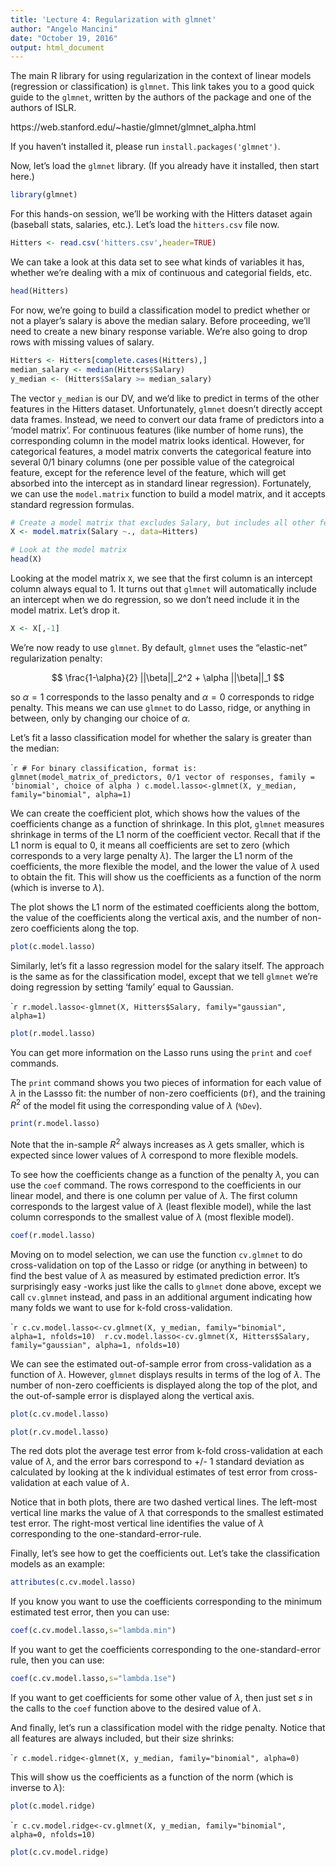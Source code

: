 ```yaml
---
title: 'Lecture 4: Regularization with glmnet'
author: "Angelo Mancini"
date: "October 19, 2016"
output: html_document
---
```


The main R library for using regularization in the context of linear models (regression or classification) is `glmnet`.  This link takes you to a good quick guide to the `glmnet`, written by the authors of the package and one of the authors of ISLR.

https://web.stanford.edu/~hastie/glmnet/glmnet_alpha.html

If you haven't installed it, please run `install.packages('glmnet')`.

Now, let's load the `glmnet` library.  (If you already have it installed, then start here.)

```r
library(glmnet)
```

For this hands-on session, we'll be working with the Hitters dataset again (baseball stats, salaries, etc.).  Let's load the `hitters.csv` file now.

```r
Hitters <- read.csv('hitters.csv',header=TRUE)
```

We can take a look at this data set to see what kinds of variables it has, whether we're dealing with a mix of continuous and categorial fields, etc.

```r
head(Hitters)
```

For now, we're going to build a classification model to predict whether or not a player's salary is above the median salary.  Before proceeding, we'll need to create a new binary response variable.  We're also going to drop rows with missing values of salary.

```r
Hitters <- Hitters[complete.cases(Hitters),]
median_salary <- median(Hitters$Salary)
y_median <- (Hitters$Salary >= median_salary)
```

The vector `y_median` is our DV, and we'd like to predict in terms of the other features in the Hitters dataset.  Unfortunately, `glmnet` doesn't directly accept data frames.  Instead, we need to convert our data frame of predictors into a 'model matrix'.  For continuous features (like number of home runs), the corresponding column in the model matrix looks identical.  However, for categorical features, a model matrix converts the categorical feature into several 0/1 binary columns (one per possible value of the categroical feature, except for the reference level of the feature, which will get absorbed into the intercept as in standard linear regression).  Fortunately, we can use the `model.matrix` function to build a model matrix, and it accepts standard regression formulas.


```r
# Create a model matrix that excludes Salary, but includes all other features.
X <- model.matrix(Salary ~., data=Hitters)

# Look at the model matrix
head(X)
```

Looking at the model matrix `X`, we see that the first column is an intercept column always equal to 1.  It turns out that `glmnet` will automatically include an intercept when we do regression, so we don't need include it in the model matrix. Let's drop it.

```r
X <- X[,-1]
```

We're now ready to use `glmnet`.  By default, `glmnet` uses the "elastic-net" regularization penalty:

$$ \frac{1-\alpha}{2} ||\beta||_2^2 + \alpha ||\beta||_1 $$

so $\alpha=1$ corresponds to the lasso penalty and $\alpha=0$ corresponds to ridge penalty.  This means we can use `glmnet` to do Lasso, ridge, or anything in between, only by changing our choice of $\alpha$.

Let's fit a lasso classification model for whether the salary is greater than the median:  

````r
# For binary classification, format is: glmnet(model_matrix_of_predictors, 0/1 vector of responses, family = 'binomial', choice of alpha )
c.model.lasso<-glmnet(X, y_median, family="binomial", alpha=1)
```

We can create the coefficient plot, which shows how the values of the coefficients change as a function of shrinkage.  In this plot, `glmnet` measures shrinkage in terms of the L1 norm of the coefficient  vector.  Recall that if the L1 norm is equal to 0, it means all coefficients are set to zero (which corresponds to a very large penalty $\lambda$).  The larger the L1 norm of the coefficients, the more flexible the model, and the lower the value of $\lambda$ used to obtain the fit.  This will show us the coefficients as a function of the norm (which is inverse to $\lambda$).  

The plot shows the L1 norm of the estimated coefficients along the bottom, the value of the coefficients along the vertical axis, and the number of non-zero coefficients along the top.

```r
plot(c.model.lasso)
```

Similarly, let's fit a lasso regression model for the salary itself.  The approach is the same as for the classification model, except that we tell `glmnet` we're doing regression by setting 'family' equal to Gaussian.

````r
r.model.lasso<-glmnet(X, Hitters$Salary, family="gaussian", alpha=1)
```

```r
plot(r.model.lasso)
```

You can get more information on the Lasso runs using the `print` and `coef` commands. 

The `print` command shows you two pieces of information for each value of $\lambda$ in the Lassso fit: the number of non-zero coefficients (`Df`), and the training $R^{2}$ of the model fit using the corresponding value of $\lambda$ (`%Dev`).

```r
print(r.model.lasso)
```

Note that the in-sample $R^{2}$ always increases as $\lambda$ gets smaller, which is expected since lower values of $\lambda$ correspond to more flexible models.

To see how the coefficients change as a function of the penalty $\lambda$, you can use the `coef` command.  The rows correspond to the coefficients in our linear model, and there is one column per value of $\lambda$.  The first column corresponds to the largest value of $\lambda$ (least flexible model), while the last column corresponds to the smallest value of $\lambda$ (most flexible model).

```r
coef(r.model.lasso)
```


Moving on to model selection, we can use the function `cv.glmnet` to do cross-validation on top of the Lasso or ridge (or anything in between) to find the best value of $\lambda$ as measured by estimated prediction error.  It's surprisingly easy -works just like the calls to `glmnet` done above, except we call `cv.glmnet` instead, and pass in an additional argument indicating how many folds we want to use for k-fold cross-validation.

````r
c.cv.model.lasso<-cv.glmnet(X, y_median, family="binomial", alpha=1, nfolds=10) 
r.cv.model.lasso<-cv.glmnet(X, Hitters$Salary, family="gaussian", alpha=1, nfolds=10)
```

We can see the estimated out-of-sample error from cross-validation as a function of $\lambda$.  However, `glmnet` displays results in terms of the log of $\lambda$.  The number of non-zero coefficients is displayed along the top of the plot, and the out-of-sample error is displayed along the vertical axis.

```r
plot(c.cv.model.lasso)
```

```r
plot(r.cv.model.lasso)
```

The red dots plot the average test error from k-fold cross-validation at each value of $\lambda$, and the error bars correspond to +/- 1 standard deviation as calculated by looking at the k individual estimates of test error from cross-validation at each value of $\lambda$.

Notice that in both plots, there are two dashed vertical lines.  The left-most vertical line marks the value of $\lambda$ that corresponds to the smallest estimated test error.  The right-most vertical line identifies the value of $\lambda$ corresponding to the one-standard-error-rule.

Finally, let's see how to get the coefficients out.  Let's take the classification models as an example:

```r
attributes(c.cv.model.lasso)
```

If you know you want to use the coefficients corresponding to the minimum estimated test error, then you can use:

```r
coef(c.cv.model.lasso,s="lambda.min")
```

If you want to get the coefficients corresponding to the one-standard-error rule, then you can use:

```r
coef(c.cv.model.lasso,s="lambda.1se")
```

If you want to get coefficients for some other value of $\lambda$, then just set $s$ in the calls to the `coef` function above to the desired value of $\lambda$.


And finally, let's run a classification model with the ridge penalty.  Notice that all features are always included, but their size shrinks:

````r
c.model.ridge<-glmnet(X, y_median, family="binomial", alpha=0)
```

This will show us the coefficients as a function of the norm (which is inverse to $\lambda$):

```r
plot(c.model.ridge)
```

````r
c.cv.model.ridge<-cv.glmnet(X, y_median, family="binomial", alpha=0, nfolds=10)
```

```r
plot(c.cv.model.ridge)
```






